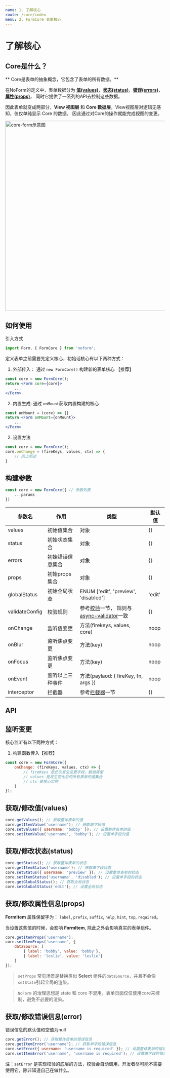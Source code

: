 ```yaml
---
name: 1. 了解核心
route: /core/index
menu: 2. FormCore 表单核心
---
```




# 了解核心

## Core是什么？

** Core是表单的抽象概念，它包含了表单的所有数据。**

在NoForm的定义中，表单数据分为 [**值(values)**](/form/core/value)，[**状态(status)**](/form/core/index#获取修改错误信息error)，[**错误(errors)**](/form/core/errors)， [**属性(props)**](/form/core/props)， 同时它提供了一系列的API去控制这些数据。

因此表单就变成两部分，**View 视图层** 和 **Core 数据层**，View视图层对逻辑无感知，仅仅单纯显示 Core 的数据。 因此通过对Core的操作就能完成视图的变更。

<img width="600px" src="https://img.alicdn.com/tfs/TB1mz_malCw3KVjSZR0XXbcUpXa-1344-664.png" alt="core-form示意图" />

## 如何使用

引入方式

```jsx
import Form, { FormCore } from 'noform';
```

定义表单之前需要先定义核心，初始话核心有以下两种方式：

1. 外部传入： 通过 `new FormCore()` 构建新的表单核心 【推荐】
```jsx
const core = new FormCore();
return <Form core={core}>
    ...
</Form>
```

2. 内置生成: 通过 `onMount`获取内置构建的核心
```jsx
const onMount = (core) => {}
return <Form onMount={onMount}>
    ...
</Form>
```


2. 设置方法
```jsx
const core = new FormCore();
core.onChange = (fireKeys, values, ctx) => {
    // 同上所述
}
```

## 构建参数

```jsx
const core = new FormCore({ // 参数列表
    ...params
})
```

| 参数名 | 作用 | 类型 | 默认值 |
| ------ | ------ | ------ | ----- |
| values | 初始值集合 | 对象 | {} |
| status | 初始状态集合 | 对象 | {} |
| errors | 初始错误信息集合 | 对象 | {} |
| props | 初始props集合 | 对象 | {} |
| globalStatus | 初始全局状态 | ENUM ['edit', 'preview', 'disabled'] | 'edit' |
| validateConfig | 校验规则 | 参考[校验](/form/core/validate)一节， 规则与[async-validator](https://github.com/yiminghe/async-validator)一致 | {} |
| onChange | 监听值变更 | 方法(firekeys, values, core) | noop |
| onBlur | 监听焦点变更 | 方法(key) | noop |
| onFocus | 监听焦点变更 | 方法(key) | noop |
| onEvent | 监听以上三种事件 | 方法(paylaod: { fireKey, fn, args }) | noop |
| interceptor | 拦截器 | 参考[拦截器](/form/core/interceptor)一节 | {} |

## API

## 监听变更

核心监听有以下两种方式：

1. 构建函数传入【推荐】
```jsx
const core = new FormCore({
    onChange: (fireKeys, values, ctx) => {
        // fireKeys 是此次发生变更字段，数组类型
        // values 是发生变化后的所有表单的值集合
        // ctx 是核心实例
    }
});
```

## 获取/修改值(values)

```jsx
core.getValues(); // 获取整体表单的值
core.getItemValue('username'); // 获取单字段值
core.setValues({ username: 'bobby' }); // 设置整体表单的值
core.setItemValue('username', 'bobby'); // 设置单字段的值
```

## 获取/修改状态(status)

```jsx
core.getStatus(); // 获取整体表单的状态
core.getItemStatus('username'); // 获取单字段状态
core.setStatus({ username: 'preview' }); // 设置整体表单的状态
core.setItemStatus('username', 'disabled'); // 设置单字段的状态
core.getGlobalStatus(); // 获取全局状态
core.setGlobalStatus('edit'); // 设置全局状态
```

## 获取/修改属性信息(props)

**FormItem** 属性保留字为： `label`, `prefix`, `suffix`, `help`, `hint`, `top`, `required`。

当设置这些值的时候，会影响 **FormItem**, 除此之外会影响真实的表单组件。

```jsx
core.getItemProps('username');
core.setItemProps('username', {
    dataSource: [
        { label: 'bobby', value: 'bobby'},
        { label: 'leslie', value: 'leslie'}
    ]
});
```

> `setProps` 常见场景是替换类似 **Select** 组件的`dataSource`，并且不会像`setState`引起全局的渲染。

> `NoForm` 的治理思想是 state 和 core 不混用，表单页面仅仅使用core来控制，避免不必要的渲染。


## 获取/修改错误信息(error)

错误信息的默认值和空值为null

```jsx
core.getError(); // 获取整体表单的错误信息
core.getItemError('username'); // 获取单字段错误信息
core.setError({ username: 'username is required' }); // 设置整体表单的错误信息
core.setItemError('username', 'username is required'); // 设置单字段的错误信息
```

注：`setError` 是实现校验的底层的方法，校验会自动调用，开发者尽可能不需要使用它，除非知道自己在做什么。
